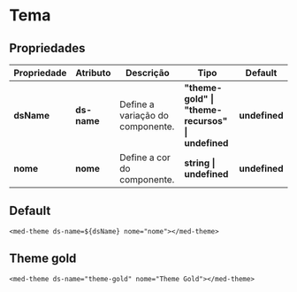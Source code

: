 
<Meta title="Components/Global/Tema/Usage" />

# Tema

## Propriedades

| Propriedade   | Atributo      | Descrição                                   | Tipo                                                                                                                | Default       |
| ------------- | ------------- | ------------------------------------------- | --------------------------------------------------| ------------- |
| **dsName**    | **ds-name**   | Define a variação do componente.            | **"theme-gold" \| "theme-recursos" \| undefined** | **undefined** |
| **nome**      | **nome**      | Define a cor do componente.                 | **string \| undefined**                           | **undefined** |

## Default

```
<med-theme ds-name=${dsName} nome="nome"></med-theme>
```

## Theme gold

```
<med-theme ds-name="theme-gold" nome="Theme Gold"></med-theme>
```
